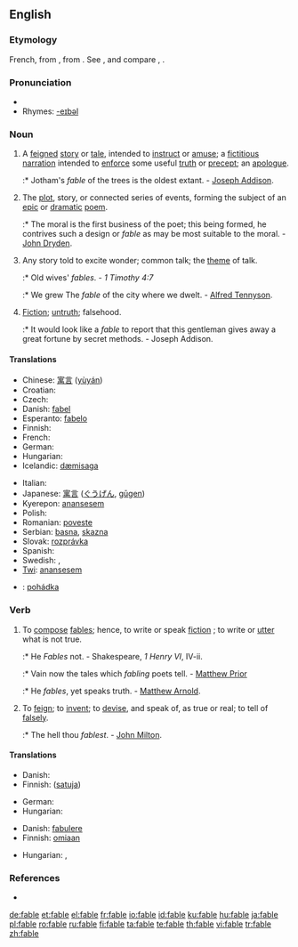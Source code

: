 {{wikipedia}}
==English==

===Etymology===

French, from {{L.}} {{term|fabula|lang=la}}, from {{term|fari||to speak, say|lang=la}}. See {{term|Ban}}, and compare {{term|fabulous}}, {{term|fame}}.

===Pronunciation===
* {{audio|en-us-fable.ogg|Audio (US)}}
* Rhymes: [[Rhymes:English:-eɪbəl|-eɪbəl]]

===Noun===
{{en-noun}}

# A [[feigned]] [[story]] or [[tale]], intended to [[instruct]] or [[amuse]]; a [[fictitious]] [[narration]] intended to [[enforce]] some useful [[truth]] or [[precept]]; an [[apologue]].
#:* Jotham's ''fable'' of the trees is the oldest extant. - [[w:Joseph Addison|Joseph Addison]].
# {{rfd-redundant}} The [[plot]], story, or connected series of events, forming the subject of an [[epic]] or [[dramatic]] [[poem]].
#:* The moral is the first business of the poet; this being formed, he contrives such a design or ''fable'' as may be most suitable to the moral. - [[w:John Dryden|John Dryden]].
# {{rfd-redundant}} Any story told to excite wonder; common talk; the [[theme]] of talk.
#:* Old wives' ''fables''. - ''1 Timothy 4:7''
#:* We grew The ''fable'' of the city where we dwelt. - [[w:Alfred Tennyson, 1st Baron Tennyson|Alfred Tennyson]].
# {{rfd-redundant}} [[Fiction]]; [[untruth]]; falsehood.
#:* It would look like a ''fable'' to report that this gentleman gives away a great fortune by secret methods. - Joseph Addison.

====Translations====
{{trans-top|story or tale intended to instruct, to amuse, to enforce some useful truth or precept}}
* Chinese: [[寓言]] ([[yùyán]])
* Croatian: {{t+|hr|bajka}}
* Czech: {{t+|cs|bajka|f}}
* Danish: [[fabel]]
* Esperanto: [[fabelo]]
* Finnish: {{t+|fi|satu}}
* French: {{t+|fr|conte|m}}
* German: {{t+|de|Fabel|f}}
* Hungarian: {{t+|hu|mese}}
* Icelandic: [[dæmisaga]] {{f}}
{{trans-mid}}
* Italian: {{t-|it|fiaba|m}}
* Japanese: [[寓言]] ([[ぐうげん]], [[gūgen]])
* Kyerepon: [[anansesem]]
* Polish: {{t+|pl|bajka}}
* Romanian: [[poveste]]
* Serbian: [[basna]], [[skazna]]
* Slovak: [[rozprávka]]
* Spanish: {{t+|es|cuento|m}}
* Swedish: {{t+|sv|saga}}, {{t+|sv|berättelse}}
* [[Twi]]: [[anansesem]]
{{trans-bottom}}

{{checktrans-top}}
<!--added {{ttbc|}}s here.-->
* {{ttbc|Czech}}: [[pohádka]]
{{trans-mid}}
{{trans-bottom}}

===Verb===
{{en-verb|fabl|ing}}

# {{intransitive}} To [[compose]] [[fables]]; hence, to write or speak [[fiction]] ; to write or [[utter]] what is not true.
#:* He ''Fables'' not. - Shakespeare, ''1 Henry VI'', IV-ii.
#:* Vain now the tales which ''fabling'' poets tell. - [[Matthew Prior]]
#:* He ''fables'', yet speaks truth. - [[Matthew Arnold]].
# {{transitive}} To [[feign]]; to [[invent]]; to [[devise]], and speak of, as true or real; to tell of [[falsely]].
#:* The hell thou ''fablest''. - [[w:John Milton|John Milton]].

====Translations====
{{trans-top|compose fables}}
* Danish: {{t-|da|fable}}
* Finnish: {{t+|fi|sepittää}} ([[satu#Finnish|satuja]])
{{trans-mid}}
* German: {{t+|de|fabulieren}}
* Hungarian: {{t|hu|mesél}}
{{trans-bottom}}

{{trans-top|tell of falsely}}
* Danish: [[fabulere]]
* Finnish: {{t+|fi|puhua}} [[oma#Finnish|omiaan]]
{{trans-mid}}
* Hungarian: {{t-|hu|költ}}, {{t|hu|kohol}}
{{trans-bottom}}

===References===
* {{R:Webster 1913}}
{{webster}}

[[de:fable]]
[[et:fable]]
[[el:fable]]
[[fr:fable]]
[[io:fable]]
[[id:fable]]
[[ku:fable]]
[[hu:fable]]
[[ja:fable]]
[[pl:fable]]
[[ro:fable]]
[[ru:fable]]
[[fi:fable]]
[[ta:fable]]
[[te:fable]]
[[th:fable]]
[[vi:fable]]
[[tr:fable]]
[[zh:fable]]